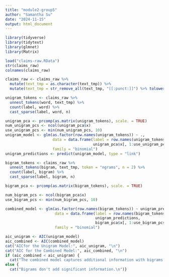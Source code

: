 ```yaml
---
title: "module2-group5"
author: "Samantha Su"
date: "2024-11-15"
output: html_document
---
```


```r
library(tidyverse)
library(tidytext)
library(glmnet)
library(Matrix)

load("claims-raw.RData")
str(claims_raw)
colnames(claims_raw)

claims_raw <- claims_raw %>%
  mutate(text_tmp = as.character(text_tmp)) %>%
  mutate(text_tmp = str_remove_all(text_tmp, "[[:punct:]]") %>% tolower())

unigram_tokens <- claims_raw %>%
  unnest_tokens(word, text_tmp) %>%        
  count(label, word) %>%                   
  cast_sparse(label, word, n)              

unigram_pca <- prcomp(as.matrix(unigram_tokens), scale. = TRUE)
num_unigram_pcs <- ncol(unigram_pca$x)
use_unigram_pcs <- min(num_unigram_pcs, 10) 
unigram_model <- glm(as.factor(row.names(unigram_tokens)) ~ ., 
                     data = data.frame(label = row.names(unigram_tokens), 
                                       unigram_pca$x[, 1:use_unigram_pcs]),
                     family = "binomial")
unigram_predictions <- predict(unigram_model, type = "link")

bigram_tokens <- claims_raw %>%
  unnest_tokens(bigram, text_tmp, token = "ngrams", n = 2) %>%
  count(label, bigram) %>%                                     
  cast_sparse(label, bigram, n)                               

bigram_pca <- prcomp(as.matrix(bigram_tokens), scale. = TRUE)

num_bigram_pcs <- ncol(bigram_pca$x)
use_bigram_pcs <- min(num_bigram_pcs, 10)  

combined_model <- glm(as.factor(row.names(bigram_tokens)) ~ unigram_predictions + ., 
                      data = data.frame(label = row.names(bigram_tokens), 
                                        unigram_predictions, 
                                        bigram_pca$x[, 1:use_bigram_pcs]),
                      family = "binomial")

aic_unigram <- AIC(unigram_model)
aic_combined <- AIC(combined_model)
cat("AICfor the Unigram Model:", aic_unigram, "\n")
cat("AIC for the Combined Model:", aic_combined, "\n")
if (aic_combined < aic_unigram) {
  cat("The combined model captures additional information with bigrams.\n")} 
else {
  cat("Bigrams don't add significant information.\n")}

```
